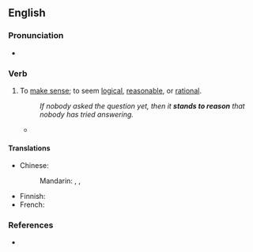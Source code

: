 ==English==
{{rfe|lang=en}}

===Pronunciation===
* {{audio|En-au-stand to reason.ogg|Audio (AU)|lang=en}}

===Verb===
{{en-verb|stands to reason|standing to reason|stood to reason}}

# {{lb|en|idiomatic}} To [[make sense]]; to seem [[logical]], [[reasonable]], or [[rational]].
#: ''If nobody asked the question yet, then it '''stands to reason''' that nobody has tried answering.''
#* {{quote-web|lang=en|author=Danette Chavez|title=Campaigns are waged on and off the Game Of Thrones battlefield (newbies)|url=https://tv.avclub.com/campaigns-are-waged-on-and-off-the-game-of-thrones-batt-1834536681|work={{w|The A.V. Club}}|date=5 May 2019|passage=But if the saying that those who want to govern, shouldn’t, applies here, does it really '''stand to reason''' that reluctant, brooding, can’t-be-bothered-to-say-goodbye-to-Ghost-the-good-boy types should?}}

====Translations====
{{trans-top|make sense}}
* Chinese:
*: Mandarin: {{t+|cmn|有道理|tr=yǒu dàolǐ}}, {{t|cmn|[[有]][[意義]]}}, {{t|cmn|[[有]][[意义]]|tr=yǒu yìyì}}
{{trans-mid}}
* Finnish: {{t|fi|[[olla]] [[pääteltävissä]]}}
* French: {{t+|fr|tomber sous le sens}}
{{trans-bottom}}

===References===
* {{R:Lexico|(it) stands to reason}}